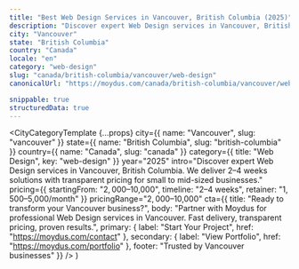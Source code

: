 ```yaml
---
title: "Best Web Design Services in Vancouver, British Columbia (2025)"
description: "Discover expert Web Design services in Vancouver, British Columbia. 2–4 weeks delivery, $2,000–$10,000 investment. Local market expertise + modern solutions."
city: "Vancouver"
state: "British Columbia"
country: "Canada"
locale: "en"
category: "web-design"
slug: "canada/british-columbia/vancouver/web-design"
canonicalUrl: "https://moydus.com/canada/british-columbia/vancouver/web-design"

snippable: true
structuredData: true
---
```



  <CityCategoryTemplate
    {...props}
    city={{ name: "Vancouver", slug: "vancouver" }}
    state={{ name: "British Columbia", slug: "british-columbia" }}
    country={{ name: "Canada", slug: "canada" }}
    category={{ title: "Web Design", key: "web-design" }}
    year="2025"
    intro="Discover expert Web Design services in Vancouver, British Columbia. We deliver 2–4 weeks solutions with transparent pricing for small to mid-sized businesses."
    pricing={{
      startingFrom: "$2,000–$10,000",
      timeline: "2–4 weeks",
      retainer: "$1,500–$5,000/month"
    }}
    pricingRange="$2,000–$10,000"
    cta={{
      title: "Ready to transform your Vancouver business?",
      body: "Partner with Moydus for professional Web Design services in Vancouver. Fast delivery, transparent pricing, proven results.",
      primary: { label: "Start Your Project", href: "https://moydus.com/contact" },
      secondary: { label: "View Portfolio", href: "https://moydus.com/portfolio" },
      footer: "Trusted by Vancouver businesses"
    }}
  />
)
